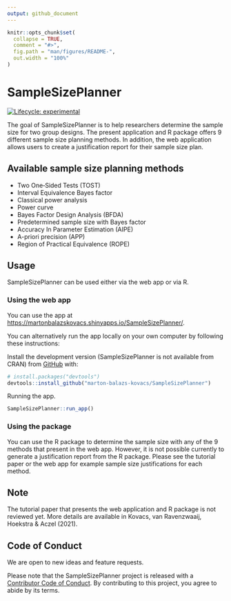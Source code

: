 ```yaml
---
output: github_document
---
```


<!-- README.md is generated from README.Rmd. Please edit that file -->

```r
knitr::opts_chunk$set(
  collapse = TRUE,
  comment = "#>",
  fig.path = "man/figures/README-",
  out.width = "100%"
)
```

# SampleSizePlanner

<!-- badges: start -->
[![Lifecycle: experimental](https://img.shields.io/badge/lifecycle-experimental-orange.svg)](https://www.tidyverse.org/lifecycle/#experimental)
<!-- badges: end -->

The goal of SampleSizePlanner is to help researchers determine the sample size for two group designs. The present application and R package offers 9 different sample size planning methods. In addition, the web application allows users to create a justification report for their sample size plan.

## Available sample size planning methods
* Two One‐Sided Tests (TOST)
* Interval Equivalence Bayes factor
* Classical power analysis
* Power curve
* Bayes Factor Design Analysis (BFDA)
* Predetermined sample size with Bayes factor
* Accuracy In Parameter Estimation (AIPE)
* A-priori precision (APP)
* Region of Practical Equivalence (ROPE)

## Usage

SampleSizePlanner can be used either via the web app or via R.

### Using the web app

You can use the app at [https://martonbalazskovacs.shinyapps.io/SampleSizePlanner/](https://martonbalazskovacs.shinyapps.io/SampleSizePlanner/).

You can alternatively run the app locally on your own computer by following these instructions:

Install the development version (SampleSizePlanner is not available from CRAN) from [GitHub](https://github.com/) with:

``` r
# install.packages("devtools")
devtools::install_github("marton-balazs-kovacs/SampleSizePlanner")
```

Running the app.

``` r
SampleSizePlanner::run_app()
```

### Using the package

You can use the R package to determine the sample size with any of the 9 methods that present in the web app. However, it is not possible currently to generate a justification report from the R package. Please see the tutorial paper or the web app for example sample size justifications for each method.

## Note

The tutorial paper that presents the web application and R package is not reviewed yet. More details are available in Kovacs, van Ravenzwaaij, Hoekstra & Aczel (2021).

## Code of Conduct

We are open to new ideas and feature requests.

Please note that the SampleSizePlanner project is released with a [Contributor Code of Conduct](https://marton-balazs-kovacs.github.io/SampleSizePlanner/CODE_OF_CONDUCT.html). By contributing to this project, you agree to abide by its terms.

